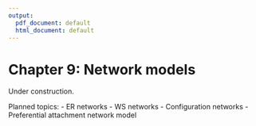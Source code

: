 ```yaml
---
output:
  pdf_document: default
  html_document: default
---
```

# Chapter 9: Network models {#ch9}

Under construction. 

Planned topics:
- ER networks
- WS networks
- Configuration networks
- Preferential attachment network model 
